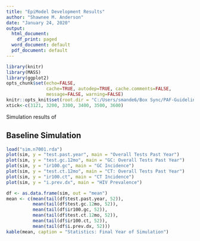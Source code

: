 ---
title: "EpiModel Development Results"
author: "Shawnee M. Anderson"
date: "January 24, 2020"
output:
  html_document:
    df_print: paged
  word_document: default
  pdf_document: default
---

```{r setup, include=FALSE}
library(knitr)
library(MASS)
library(ggplot2)
opts_chunk$set(echo=FALSE,
               cache=TRUE, autodep=TRUE, cache.comments=FALSE,
               message=FALSE, warning=FALSE)
knitr::opts_knit$set(root.dir = "C:/Users/smande6/Box Sync/PAF-Guidelines/Master")
xtick<-c(3121, 3200, 3300, 3400, 3500, 3600)
```

Simulation results of 

## Baseline Simulation

```{r echo = TRUE, eval = TRUE}
load("sim.n7001.rda")
plot(sim, y = "test.past.year", main = "Overall Tests Past Year")
plot(sim, y = "test.gc.12mo", main = "GC: Overall Tests Past Year")
plot(sim, y = "ir100.gc", main = "GC Incidence")
plot(sim, y = "test.ct.12mo", main = "CT: Overall Tests Past Year")
plot(sim, y = "ir100.ct", main = "CT Incidence")
plot(sim, y = "i.prev.dx", main = "HIV Prevalence")
```

```{r echo = FALSE, eval = TRUE}
df <- as.data.frame(sim, out = "mean")
mean <- c(mean(tail(df$test.past.year, 52)),
          mean(tail(df$test.gc.12mo, 52)),
          mean(tail(df$ir100.gc, 52)),
          mean(tail(df$test.ct.12mo, 52)),
          mean(tail(df$ir100.ct, 52)),
          mean(tail(df$i.prev.dx, 52)))
kable(mean, caption = "Statistics: Final Year of Simulation")
```


                    